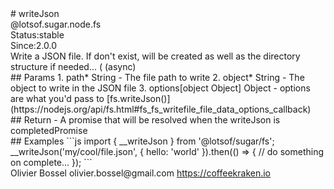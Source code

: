 <div class="docmap-mdx">
# writeJson
<div class="_namespace">@lotsof.sugar.node.fs</div>
<div class="_metas">
<div class="_status"><span class="_status-label">Status:</span><span class="_status-value -stable">stable</span></div>
<div class="_since"><span class="_since-label">Since:</span><span class="_since-value">2.0.0</span></div>
</div>
<div class="_description">
Write a JSON file. If don't exist, will be created as well as the directory structure if needed... ( (async)
</div>
<div class="_params">
## Params
1. <span class="_name">path<span class="_required">*</span></span><span class="_default"></span> <span class="_type">String</span>
   - The file path to write
2. <span class="_name">object<span class="_required">*</span></span><span class="_default"></span> <span class="_type">String</span>
   - The object to write in the JSON file
3. <span class="_name">options</span><span class="_default">[object Object]</span> <span class="_type">Object</span>
   - options are what you'd pass to [fs.writeJson()](https://nodejs.org/api/fs.html#fs_fs_writefile_file_data_options_callback)
</div>
<div class="_return">
## Return
- <span class="_description">A promise that will be resolved when the writeJson is completed</span><span class="_default"></span><span class="_type">Promise</span>
</div>
<div class="_examples">
## Examples
```js
import { __writeJson } from '@lotsof/sugar/fs';
__writeJson('my/cool/file.json', { hello: 'world' }).then(() => {
   // do something on complete...
});
```
</div>
<div class="_author">
<span class="_name">Olivier Bossel</span>
<span class="_email">olivier.bossel@gmail.com</span>
<a href="https://coffeekraken.io" target="_blank" class="_url">https://coffeekraken.io</a>
</div>
</div>